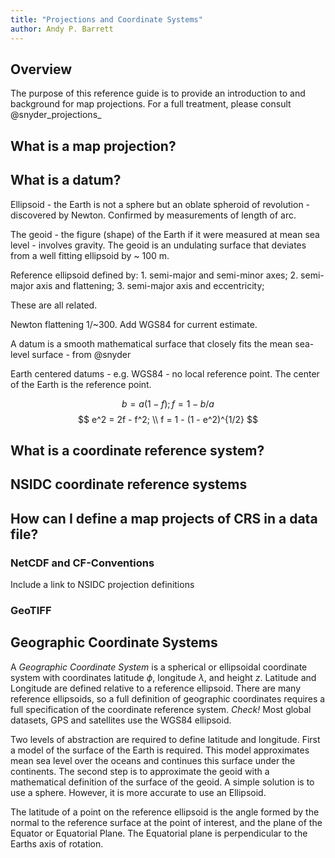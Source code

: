 ```yaml
---
title: "Projections and Coordinate Systems"
author: Andy P. Barrett
---
```


## Overview

The purpose of this reference guide is to provide an introduction to
and background for map projections.  For a full treatment, please
consult @snyder_projections_ 

## What is a map projection?


## What is a datum?

Ellipsoid - the Earth is not a sphere but an oblate spheroid of revolution - discovered by Newton.
Confirmed by measurements of length of arc.

The geoid - the figure (shape) of the Earth if it were measured at mean sea level - involves gravity.  The geoid is an undulating surface that deviates from a well fitting ellipsoid by ~ 100 m.

Reference ellipsoid
defined by:
1. semi-major and semi-minor axes;
2. semi-major axis and flattening;
3. semi-major axis and eccentricity;

These are all related.

Newton flattening 1/~300.  Add WGS84 for current estimate.

A datum is a smooth mathematical surface that closely fits the mean sea-level surface - from @snyder

Earth centered datums - e.g. WGS84 - no local reference point.  The center of the Earth is the reference point.

$$
b = a(1 - f); f = 1-b/a
$$
$$
e^2 = 2f - f^2; \\
f = 1 - (1 - e^2)^{1/2}
$$


## What is a coordinate reference system?


## NSIDC coordinate reference systems


## How can I define a map projects of CRS in a data file?

### NetCDF and CF-Conventions

Include a link to NSIDC projection definitions


### GeoTIFF


## Geographic Coordinate Systems
A _Geographic Coordinate System_ is a spherical or ellipsoidal coordinate system with coordinates latitude $\phi$, longitude $\lambda$, and height $z$.  Latitude and Longitude are defined relative to a reference ellipsoid.  There are many reference ellipsoids, so a full definition of geographic coordinates requires a full specification of the coordinate reference system.  _Check!_ Most global datasets, GPS and satellites use the WGS84 ellipsoid.

Two levels of abstraction are required to define latitude and longitude.  First a model of the  surface of the Earth is required.  This model approximates mean sea level over the oceans and continues this surface under the continents.  The second step is to approximate the geoid with a mathematical definition of the surface of the geoid.  A simple solution is to use a sphere.  However, it is more accurate to use an Ellipsoid.

The latitude of a point on the reference ellipsoid is the angle formed
by the normal to the reference surface at the point of interest, and
the plane of the Equator or Equatorial Plane.  The Equatorial plane is
perpendicular to the Earths axis of rotation.
